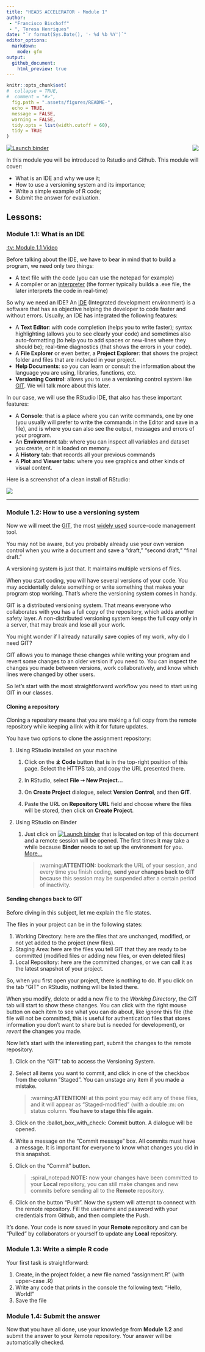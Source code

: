 ```yaml
---
title: "HEADS ACCELERATOR - Module 1"
author:
 - "Francisco Bischoff"
 - ", Teresa Henriques"
date: "`r format(Sys.Date(), '- %d %b %Y')`"
editor_options:
  markdown:
    mode: gfm
output: 
  github_document:
    html_preview: true
---
```


<!-- README.md is generated from README.Rmd. Please edit that file -->

```r
knitr::opts_chunk$set(
#  collapse = TRUE,
#  comment = "#>",
  fig.path = ".assets/figures/README-",
  echo = TRUE,
  message = FALSE,
  warning = FALSE,
  tidy.opts = list(width.cutoff = 60),
  tidy = TRUE
)

```

<img src=".assets/figures/logo.png" align="right" style="float:right;"/>

<!-- start badges -->

[![Launch binder](https://mybinder.org/badge_logo.svg)](https://patient-cherry-7bc4.franzbischoff.workers.dev)

<!-- end badges -->

In this module you will be introduced to Rstudio and Github.
This module will cover:

-   What is an IDE and why we use it;
-   How to use a versioning system and its importance;
-   Write a simple example of R code;
-   Submit the answer for evaluation.

## Lessons:

### Module 1.1: What is an IDE

[:tv: Module 1.1 Video](https://youtu.be/d1PVR37WR_4 "📺 Module 1.1 Video")

Before talking about the IDE, we have to bear in mind that to build a program, we need only two things:

-   A text file with the code (you can use the notepad for example)
-   A compiler or an [interpreter](https://en.wikipedia.org/wiki/Scripting_language) (the former typically builds a .exe file, the later interprets the code in real-time)

So why we need an IDE?
An [IDE](https://en.wikipedia.org/wiki/Integrated_development_environment) (Integrated development environment) is a software that has as objective helping the developer to code faster and without errors.
Usually, an IDE has integrated the following features:

-   A **Text Editor**: with code completion (helps you to write faster); syntax highlighting (allows you to see clearly your code) and sometimes also auto-formatting (to help you to add spaces or new-lines where they should be); real-time diagnostics (that shows the errors in your code).
-   A **File Explorer** or even better, a **Project Explorer**: that shows the project folder and files that are included in your project.
-   **Help Documents**: so you can learn or consult the information about the language you are using, libraries, functions, etc.
-   **Versioning Control**: allows you to use a versioning control system like [GIT](https://en.wikipedia.org/wiki/Git#Adoption). We will talk more about this later.

In our case, we will use the RStudio IDE, that also has these important features:

-   A **Console**: that is a place where you can write commands, one by one (you usually will prefer to write the commands in the Editor and save in a file), and is where you can also see the output, messages and errors of your program.
-   An **Environment** tab: where you can inspect all variables and dataset you create, or it is loaded on memory.
-   A **History** tab: that records all your previous commands
-   A **Plot** and **Viewer** tabs: where you see graphics and other kinds of visual content.

Here is a screenshot of a clean install of RStudio:

![](.assets/figures/rstudio.png)

------------------------------------------------------------------------

### Module 1.2: How to use a versioning system

Now we will meet the [GIT](https://en.wikipedia.org/wiki/Git "GIT"), the most [widely used](https://ianskerrett.wordpress.com/2014/06/23/eclipse-community-survey-2014-results/) source-code management tool.

You may not be aware, but you probably already use your own version control when you write a document and save a "draft," "second draft," "final draft."

A versioning system is just that.
It maintains multiple versions of files.

When you start coding, you will have several versions of your code.
You may accidentally delete something or write something that makes your program stop working.
That's where the versioning system comes in handy.

GIT is a distributed versioning system.
That means everyone who collaborates with you has a full copy of the repository, which adds another safety layer.
A non-distributed versioning system keeps the full copy only in a server, that may break and lose all your work.

You might wonder if I already naturally save copies of my work, why do I need GIT?

GIT allows you to manage these changes while writing your program and revert some changes to an older version if you need to.
You can inspect the changes you made between versions, work collaboratively, and know which lines were changed by other users.

So let's start with the most straightforward workflow you need to start using GIT in our classes.

#### Cloning a repository

Cloning a repository means that you are making a full copy from the remote repository while keeping a link with it for future updates.

You have two options to clone the assignment repository:

1.  Using RStudio installed on your machine

    1.  Click on the **⤓ Code** button that is in the top-right position of this page.
        Select the HTTPS tab, and copy the URL presented there.

    2.  In RStudio, select **File ➝ New Project...**

    3.  On **Create Project** dialogue, select **Version Control**, and then **GIT**.

    4.  Paste the URL on **Repository URL** field and choose where the files will be stored, then click on **Create Project**.

2.  Using RStudio on Binder

    1.  Just click on [![Launch binder](https://mybinder.org/badge_logo.svg)](https://patient-cherry-7bc4.franzbischoff.workers.dev) that is located on top of this document and a remote session will be opened.
        The first times it may take a while because **Binder** needs to set up the environment for you.
        [More...](https://discourse.jupyter.org/t/how-to-reduce-mybinder-org-repository-startup-time/4956 "More about binder")

        > :warning:**ATTENTION:** bookmark the URL of your session, and every time you finish coding, **send your changes back to GIT** because this session may be suspended after a certain period of inactivity.

#### Sending changes back to GIT

Before diving in this subject, let me explain the file states.

The files in your project can be in the following states:

1.  Working Directory: here are the files that are unchanged, modified, or not yet added to the project (new files).
2.  Staging Area: here are the files you tell GIT that they are ready to be committed (modified files or adding new files, or even deleted files)
3.  Local Repository: here are the committed changes, or we can call it as the latest snapshot of your project.

So, when you first open your project, there is nothing to do.
If you click on the tab "GIT" on RStudio, nothing will be listed there.

When you modify, delete or add a new file to the *Working Directory*, the GIT tab will start to show these changes.
You can click with the right mouse button on each item to see what you can do about, like *ignore* this file (the file will not be committed, this is useful for authentication files that stores information you don't want to share but is needed for development), or *revert* the changes you made.

Now let's start with the interesting part, submit the changes to the remote repository.

1.  Click on the "GIT" tab to access the Versioning System.

2.  Select all items you want to commit, and click in one of the checkbox from the column "Staged".
    You can unstage any item if you made a mistake.

    > :warning:**ATTENTION:** at this point you may edit any of these files, and it will appear as "Staged-modified" (with a double :m: on status column. **You have to stage this file again**.

3.  Click on the :ballot_box_with_check: Commit button.
    A dialogue will be opened.

4.  Write a message on the "Commit message" box.
    All commits must have a message.
    It is important for everyone to know what changes you did in this snapshot.

5.  Click on the "Commit" button.

    > :spiral_notepad:**NOTE:** now your changes have been committed to your **Local** repository, you can still make changes and new commits before sending all to the **Remote** repository.

6.  Click on the button "Push".
    Now the system will attempt to connect with the remote repository.
    Fill the username and password with your credentials from Github, and then complete the Push.

It's done.
Your code is now saved in your **Remote** repository and can be "Pulled" by collaborators or yourself to update any **Local** repository.

### Module 1.3: Write a simple R code

Your first task is straightforward:

1.  Create, in the project folder, a new file named "assignment.R" (with upper-case .R)
2.  Write any code that prints in the console the following text: "Hello, World!"
3.  Save the file

### Module 1.4: Submit the answer

Now that you have all done, use your knowledge from **Module 1.2** and submit the answer to your Remote repository.
Your answer will be automatically checked.
